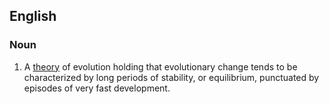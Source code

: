==English==

===Noun===
{{en-noun|sg=[[punctuate]]d [[equilibrium]]|punctuated equilibria}}

# A [[theory]] of evolution holding that evolutionary change tends to be characterized by long periods of stability, or equilibrium, punctuated by episodes of very fast development.